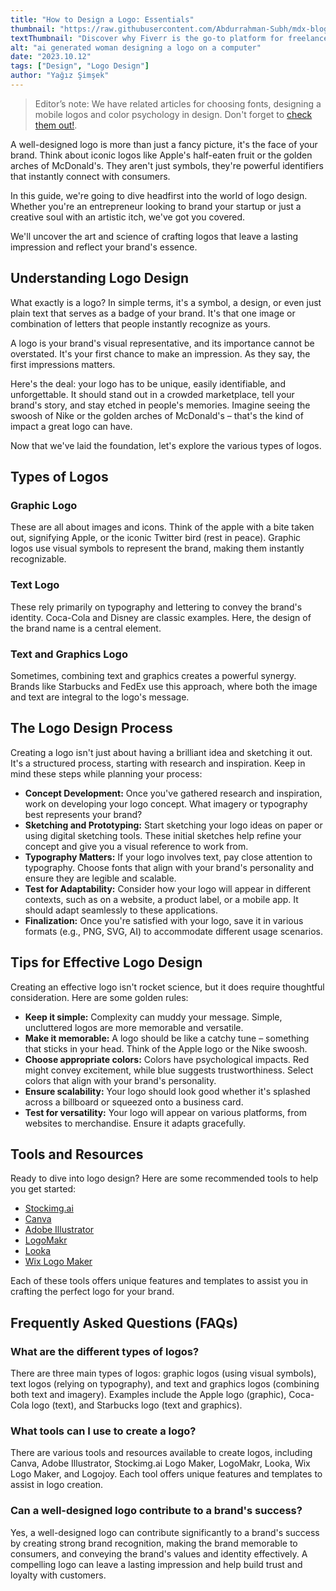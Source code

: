 ```yaml
---
title: "How to Design a Logo: Essentials"
thumbnail: "https://raw.githubusercontent.com/Abdurrahman-Subh/mdx-blog/main/images/woman-logo-designing.png"
textThumbnail: "Discover why Fiverr is the go-to platform for freelancers and learn how to kickstart your freelance career. From choosing your niche to setting up your profile and promoting your gigs, this guide has you covered."
alt: "ai generated woman designing a logo on a computer"
date: "2023.10.12"
tags: ["Design", "Logo Design"]
author: "Yağız Şimşek"
---
```


<CustomImage
  src="https://raw.githubusercontent.com/Abdurrahman-Subh/mdx-blog/main/images/woman-logo-designing.png"
  alt="ai generated woman designing a logo on a computer"
/>
> Editor’s note: We have related articles for choosing fonts, designing a mobile logos and color psychology in design. Don't forget to [check them out!](https://stockimg.ai/blog/design).

A well-designed logo is more than just a fancy picture, it's the face of your brand. Think about iconic logos like Apple's half-eaten fruit or the golden arches of McDonald's. They aren't just symbols, they're powerful identifiers that instantly connect with consumers. 

In this guide, we're going to dive headfirst into the world of logo design. Whether you're an entrepreneur looking to brand your startup or just a creative soul with an artistic itch, we've got you covered. 

We'll uncover the art and science of crafting logos that leave a lasting impression and reflect your brand's essence.

## Understanding Logo Design
What exactly is a logo? In simple terms, it's a symbol, a design, or even just plain text that serves as a badge of your brand. It's that one image or combination of letters that people instantly recognize as yours.

A logo is your brand's visual representative, and its importance cannot be overstated. It's your first chance to make an impression. As they say, the first impressions matters.

Here's the deal: your logo has to be unique, easily identifiable, and unforgettable. It should stand out in a crowded marketplace, tell your brand's story, and stay etched in people's memories. Imagine seeing the swoosh of Nike or the golden arches of McDonald's – that's the kind of impact a great logo can have.

Now that we've laid the foundation, let's explore the various types of logos.

## Types of Logos

### Graphic Logo 

<CustomImage
  src="https://raw.githubusercontent.com/Abdurrahman-Subh/mdx-blog/main/images/logo-apple.png"
  alt="ai generated woman designing a logo on a computer"
/>
These are all about images and icons. Think of the apple with a bite taken out, signifying Apple, or the iconic Twitter bird (rest in peace). Graphic logos use visual symbols to represent the brand, making them instantly recognizable.

### Text Logo 
<CustomImage
  src="https://raw.githubusercontent.com/Abdurrahman-Subh/mdx-blog/main/images/logo-coca-cola.png"
  alt="ai generated woman designing a logo on a computer"
/>
These rely primarily on typography and lettering to convey the brand's identity. Coca-Cola and Disney are classic examples. Here, the design of the brand name is a central element.

### Text and Graphics Logo 
<CustomImage
  src="https://raw.githubusercontent.com/Abdurrahman-Subh/mdx-blog/main/images/logo-starbucks.png"
  alt="ai generated woman designing a logo on a computer"
/>
Sometimes, combining text and graphics creates a powerful synergy. Brands like Starbucks and FedEx use this approach, where both the image and text are integral to the logo's message.

## The Logo Design Process

Creating a logo isn't just about having a brilliant idea and sketching it out. It's a structured process, starting with research and inspiration. Keep in mind these steps while planning your process:

- **Concept Development:** Once you've gathered research and inspiration, work on developing your logo concept. What imagery or typography best represents your brand?
- **Sketching and Prototyping:** Start sketching your logo ideas on paper or using digital sketching tools. These initial sketches help refine your concept and give you a visual reference to work from.
- **Typography Matters:** If your logo involves text, pay close attention to typography. Choose fonts that align with your brand's personality and ensure they are legible and scalable.
- **Test for Adaptability:** Consider how your logo will appear in different contexts, such as on a website, a product label, or a mobile app. It should adapt seamlessly to these applications.
- **Finalization:** Once you're satisfied with your logo, save it in various formats (e.g., PNG, SVG, AI) to accommodate different usage scenarios.

## Tips for Effective Logo Design

Creating an effective logo isn't rocket science, but it does require thoughtful consideration. Here are some golden rules:

- **Keep it simple:** Complexity can muddy your message. Simple, uncluttered logos are more memorable and versatile.
- **Make it memorable:** A logo should be like a catchy tune – something that sticks in your head. Think of the Apple logo or the Nike swoosh.
- **Choose appropriate colors:** Colors have psychological impacts. Red might convey excitement, while blue suggests trustworthiness. Select colors that align with your brand's personality.
- **Ensure scalability:** Your logo should look good whether it's splashed across a billboard or squeezed onto a business card.
- **Test for versatility:** Your logo will appear on various platforms, from websites to merchandise. Ensure it adapts gracefully.

## Tools and Resources

Ready to dive into logo design? Here are some recommended tools to help you get started:

- [Stockimg.ai](https://stockimg.ai/)
- [Canva](https://www.canva.com/)
- [Adobe Illustrator](https://www.adobe.com/tr/products/illustrator.html)
- [LogoMakr](https://logomakr.com/)
- [Looka](https://looka.com/)
- [Wix Logo Maker](https://tr.wix.com/logo/maker)

Each of these tools offers unique features and templates to assist you in crafting the perfect logo for your brand.

## Frequently Asked Questions (FAQs)
### What are the different types of logos?
There are three main types of logos: graphic logos (using visual symbols), text logos (relying on typography), and text and graphics logos (combining both text and imagery). Examples include the Apple logo (graphic), Coca-Cola logo (text), and Starbucks logo (text and graphics).
### What tools can I use to create a logo?
There are various tools and resources available to create logos, including Canva, Adobe Illustrator, Stockimg.ai Logo Maker, LogoMakr, Looka, Wix Logo Maker, and Logojoy. Each tool offers unique features and templates to assist in logo creation.
### Can a well-designed logo contribute to a brand's success?
Yes, a well-designed logo can contribute significantly to a brand's success by creating strong brand recognition, making the brand memorable to consumers, and conveying the brand's values and identity effectively. A compelling logo can leave a lasting impression and help build trust and loyalty with customers.
